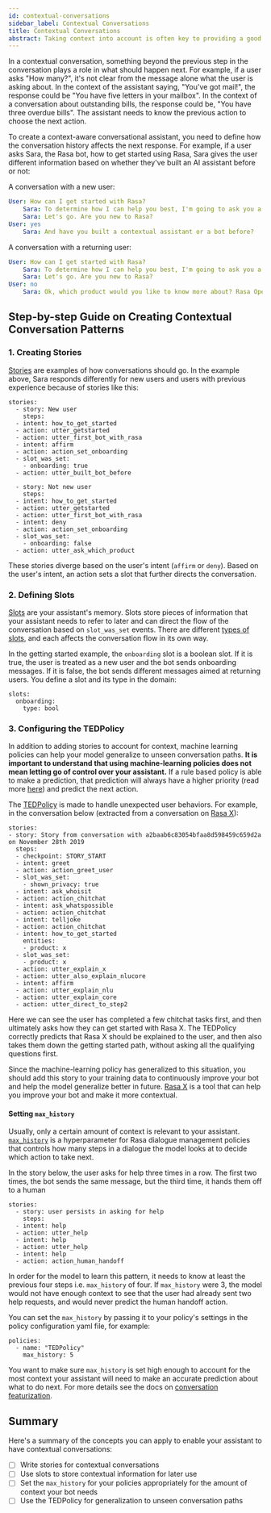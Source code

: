 ```yaml
---
id: contextual-conversations
sidebar_label: Contextual Conversations
title: Contextual Conversations
abstract: Taking context into account is often key to providing a good user experience. This page is a guide to creating contextual conversation patterns.
---
```


In a contextual conversation, something beyond the previous step in the conversation
plays a role in what should happen next. For example, if a user asks "How many?",
it's not clear from the message alone what the user is asking about. In the context of the assistant saying,
"You've got mail!", the response could be "You have five letters in your mailbox". In
the context of a conversation about outstanding bills, the response could be, "You have
three overdue bills". The assistant needs to know the previous action to choose the next action. 

To create a context-aware conversational assistant, you need to define
how the conversation history affects the next response.
For example, if a user asks Sara, the Rasa bot, how to get started using Rasa,
Sara gives the user
different information based on whether they've built an AI assistant before or not:

A conversation with a new user:
```yaml
User: How can I get started with Rasa?
    Sara: To determine how I can help you best, I'm going to ask you a few questions.
    Sara: Let's go. Are you new to Rasa?
User: yes
    Sara: And have you built a contextual assistant or a bot before?
```

A conversation with a returning user:
```yaml
User: How can I get started with Rasa?
    Sara: To determine how I can help you best, I'm going to ask you a few questions.
    Sara: Let's go. Are you new to Rasa?
User: no
    Sara: Ok, which product would you like to know more about? Rasa Open Source or Rasa X?
```

## Step-by-step Guide on Creating Contextual Conversation Patterns

### 1. Creating Stories

[Stories](./stories.mdx) are examples of how conversations should go. 
In the example above, Sara responds differently for new users
and users with previous experience because of stories like this:


```yaml-rasa
stories:
  - story: New user
    steps:
  - intent: how_to_get_started
  - action: utter_getstarted
  - action: utter_first_bot_with_rasa
  - intent: affirm
  - action: action_set_onboarding
  - slot_was_set:
    - onboarding: true
  - action: utter_built_bot_before

  - story: Not new user
    steps:
  - intent: how_to_get_started
  - action: utter_getstarted
  - action: utter_first_bot_with_rasa
  - intent: deny
  - action: action_set_onboarding
  - slot_was_set:
    - onboarding: false
  - action: utter_ask_which_product
```

These stories diverge based on the user's intent (`affirm` or `deny`). Based on
the user's intent, an action sets a slot that further directs
the conversation.

### 2. Defining Slots

[Slots](domain.mdx#slots) are your assistant's memory. Slots store pieces of information that your
assistant needs to refer to later and can direct the flow of the conversation
based on `slot_was_set` events. There are different [types of slots](domain.mdx#slot-types),
and each affects the conversation flow in its own way.

In the getting started example, the `onboarding` slot is a boolean slot. If it is true, the
user is treated as a new user and the bot sends onboarding messages. If it is false, the bot sends different messages
aimed at returning users.
You define a slot and its type in the domain:

```yaml-rasa
slots:
  onboarding:
    type: bool
```

### 3. Configuring the TEDPolicy

In addition to adding stories to account for context,
machine learning policies can help your model generalize
to unseen conversation paths. **It is important
to understand that using machine-learning policies does not mean letting go of control over your
assistant.** If a rule based policy is able to make a prediction, that prediction will
always have a higher priority (read more [here](./policies.mdx#action-selection)) and predict the next action.

The [TEDPolicy](https://blog.rasa.com/unpacking-the-ted-policy-in-rasa-open-source/) is made to handle
unexpected user behaviors. For example,
in the conversation below (extracted from a conversation on [Rasa X](https://rasa.com/docs/rasa-x/user-guide/review-conversations/)):

```yaml-rasa
stories:
- story: Story from conversation with a2baab6c83054bfaa8d598459c659d2a on November 28th 2019
  steps:
  - checkpoint: STORY_START
  - intent: greet
  - action: action_greet_user
  - slot_was_set:
    - shown_privacy: true
  - intent: ask_whoisit
  - action: action_chitchat
  - intent: ask_whatspossible
  - action: action_chitchat
  - intent: telljoke
  - action: action_chitchat
  - intent: how_to_get_started
    entities:
    - product: x
  - slot_was_set:
    - product: x
  - action: utter_explain_x
  - action: utter_also_explain_nlucore
  - intent: affirm
  - action: utter_explain_nlu
  - action: utter_explain_core
  - action: utter_direct_to_step2
```

Here we can see the user has completed a few chitchat tasks first, and then ultimately
asks how they can get started with Rasa X. The TEDPolicy correctly predicts that
Rasa X should be explained to the user, and then also takes them down the getting started
path, without asking all the qualifying questions first.

Since the machine-learning policy has generalized to this situation, you should add this story
to your training data to continuously improve your bot and help the model generalize
better in future. [Rasa X](https://rasa.com/docs/rasa-x/) is a tool that can help
you improve your bot and make it more contextual.


#### Setting `max_history`

Usually, only a certain amount of context is relevant to your assistant.
[`max_history`](policies.mdx#max-history) is a hyperparameter for Rasa dialogue management policies
that controls how many steps in a dialogue the model looks at to decide which
action to take next. 

In the story below, the user asks for help three times in a row. The first two times,
the bot sends the same message, but the third time, it hands them off to a human

```yaml-rasa
stories:
  - story: user persists in asking for help
    steps:
  - intent: help      
  - action: utter_help
  - intent: help
  - action: utter_help
  - intent: help
  - action: action_human_handoff
```

In order for the model to learn this pattern, it needs to know at least the previous
four steps i.e. `max_history` of four. If `max_history` were 3, the model would not have
enough context to see that the user had already sent two help requests, and would never
predict the human handoff action.


You can set the `max_history` by passing it to your policy's settings
in the policy configuration yaml file, for example:

```
policies:
  - name: "TEDPolicy"
    max_history: 5
```

You want to make sure `max_history` is set high enough
to account for the most context your assistant will need to make an accurate
prediction about what to do next.
For more details see the docs on [conversation featurization](policies.mdx#conversationfeaturization).

## Summary

Here's a summary of the concepts you can apply to enable your assistant to have contextual conversations:

- [ ] Write stories for contextual conversations
- [ ] Use slots to store contextual information for later use
- [ ] Set the `max_history` for your policies appropriately for the amount of context your bot needs
- [ ] Use the TEDPolicy for generalization to unseen conversation paths
